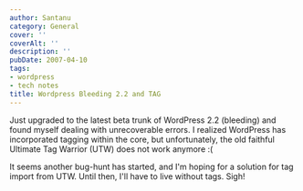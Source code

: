 ```yaml
---
author: Santanu
category: General
cover: ''
coverAlt: ''
description: ''
pubDate: 2007-04-10
tags:
- wordpress
- tech notes
title: Wordpress Bleeding 2.2 and TAG
---
```


Just upgraded to the latest beta trunk of WordPress 2.2 (bleeding) and found myself dealing with unrecoverable errors. I realized WordPress has incorporated tagging within the core, but unfortunately, the old faithful Ultimate Tag Warrior (UTW) does not work anymore :( 

It seems another bug-hunt has started, and I'm hoping for a solution for tag import from UTW. Until then, I'll have to live without tags. Sigh!